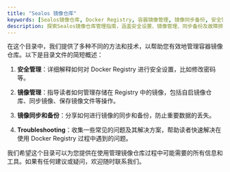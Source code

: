 ```yaml
---
title: "Sealos 镜像仓库"
keywords: [Sealos镜像仓库, Docker Registry, 容器镜像管理, 镜像同步备份, 安全管理, 镜像仓库故障排除]
description: 探索Sealos镜像仓库管理指南，涵盖安全设置、镜像管理、同步备份及故障排除，助您高效管理Docker Registry，确保容器镜像的安全性和可靠性。
---
```


在这个目录中，我们提供了多种不同的方法和技术，以帮助您有效地管理容器镜像仓库。以下是目录文件的简短概述：

1. **安全管理**：详细解释如何对 Docker Registry 进行安全设置，比如修改密码等。

2. **镜像管理**：指导读者如何管理存储在 Registry 中的镜像，包括自启镜像仓库、同步镜像、保存镜像文件等操作。

3. **镜像同步和备份**：分享如何进行镜像的同步和备份，防止重要数据的丢失。

4. **Troubleshooting**：收集一些常见的问题及其解决方案，帮助读者快速解决在使用 Docker Registry 过程中遇到的问题。

我们希望这个目录可以为您提供在使用管理镜像仓库过程中可能需要的所有信息和工具。如果有任何建议或疑问，欢迎随时联系我们。
